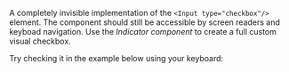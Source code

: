 A completely invisible implementation of the `<Input type="checkbox"/>` element. The component should still be accessible by screen readers and keyboad navigation.
Use the *Indicator component* to create a full custom visual checkbox.

Try checking it in the example below using your keyboard:
